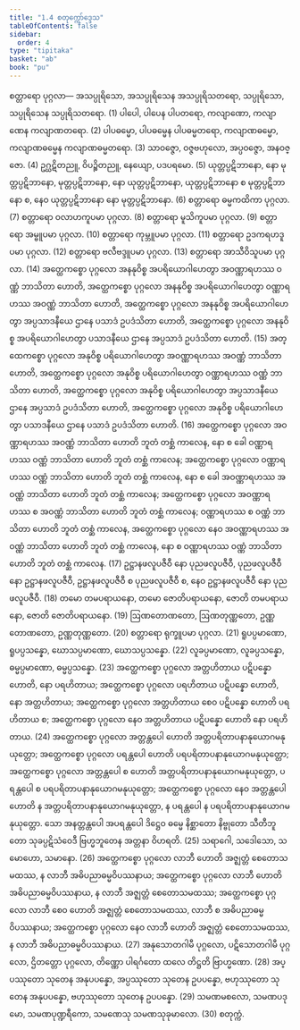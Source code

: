 ```yaml
---
title: "1.4 စတုက္ကော်ဒ္ဒေသ"
tableOfContents: false
sidebar:
  order: 4
type: "tipitaka"
basket: "ab"
book: "pu"
---
```



<DynamicBreadcrumb />

<Division number="10" book="pu" e="ch" v="31" p="107">

<Paragraph number="111" book="pu">
<Emphasis>စတ္တာရော ပုဂ္ဂလာ—</Emphasis>
</Paragraph>

<Paragraph number="112" book="pu">
အသပ္ပုရိသော, အသပ္ပုရိသေန အသပ္ပုရိသတရော, သပ္ပုရိသော, သပ္ပုရိသေန သပ္ပုရိသတရော. (1)
</Paragraph>

<Paragraph number="113" book="pu">
ပါပေါ, ပါပေန ပါပတရော, ကလျာဏော, ကလျာဏေန ကလျာဏတရော. (2)
</Paragraph>

<Paragraph number="114" book="pu">
ပါပဓမ္မော, ပါပဓမ္မေန ပါပဓမ္မတရော, ကလျာဏဓမ္မော, ကလျာဏဓမ္မေန ကလျာဏဓမ္မတရော. (3)
</Paragraph>

<Paragraph number="115" book="pu">
သာဝဇ္ဇော, ဝဇ္ဇဗဟုလော, အပ္ပဝဇ္ဇော, အနဝဇ္ဇော. (4)
</Paragraph>

<Paragraph number="116" book="pu">
ဥဂ္ဃဋိတညူ, ဝိပဉ္စိတညူ, နေယျော, ပဒပရမော. (5)
</Paragraph>

<Paragraph number="117" book="pu">
ယုတ္တပ္ပဋိဘာနော, နော မုတ္တပ္ပဋိဘာနော, မုတ္တပ္ပဋိဘာနော, နော ယုတ္တပ္ပဋိဘာနော, ယုတ္တပ္ပဋိဘာနော စ မုတ္တပ္ပဋိဘာနော စ, နေဝ ယုတ္တပ္ပဋိဘာနော နော မုတ္တပ္ပဋိဘာနော. (6)
</Paragraph>

<Paragraph number="118" book="pu">
စတ္တာရော ဓမ္မကထိကာ ပုဂ္ဂလာ. (7)
</Paragraph>

<Paragraph number="119" book="pu">
စတ္တာရော ဝလာဟကူပမာ ပုဂ္ဂလာ. (8)
</Paragraph>

<Paragraph number="120" book="pu">
စတ္တာရော မူသိကူပမာ ပုဂ္ဂလာ. (9)
</Paragraph>

<Paragraph number="121" book="pu">
စတ္တာရော အမ္ဗူပမာ ပုဂ္ဂလာ. (10)
</Paragraph>

<Paragraph number="122" book="pu">
စတ္တာရော ကုမ္ဘူပမာ ပုဂ္ဂလာ. (11)
</Paragraph>

<Paragraph number="123" book="pu">
စတ္တာရော ဥဒကရဟဒူပမာ ပုဂ္ဂလာ. (12)
</Paragraph>

<Paragraph number="124" book="pu">
စတ္တာရော ဗလီဗဒ္ဒူပမာ ပုဂ္ဂလာ. (13)
</Paragraph>

<Paragraph number="125" book="pu">
စတ္တာရော အာသီဝိသူပမာ ပုဂ္ဂလာ. (14)
</Paragraph>

<Paragraph number="126" book="pu">
အတ္ထေကစ္စော ပုဂ္ဂလော အနနုဝိစ္စ အပရိယောဂါဟေတွာ အဝဏ္ဏာရဟဿ ဝဏ္ဏံ ဘာသိတာ ဟောတိ, အတ္ထေကစ္စော ပုဂ္ဂလော အနနုဝိစ္စ အပရိယောဂါဟေတွာ ဝဏ္ဏာရဟဿ အဝဏ္ဏံ ဘာသိတာ ဟောတိ, အတ္ထေကစ္စော ပုဂ္ဂလော အနနုဝိစ္စ အပရိယောဂါဟေတွာ အပ္ပသာဒနီယေ ဌာနေ ပသာဒံ ဥပဒံသိတာ ဟောတိ, အတ္ထေကစ္စော ပုဂ္ဂလော အနနုဝိစ္စ အပရိယောဂါဟေတွာ ပသာဒနီယေ ဌာနေ အပ္ပသာဒံ ဥပဒံသိတာ ဟောတိ. (15)
</Paragraph>

<Paragraph number="127" book="pu">
အတ္ထေကစ္စော ပုဂ္ဂလော အနုဝိစ္စ ပရိယောဂါဟေတွာ အဝဏ္ဏာရဟဿ အဝဏ္ဏံ ဘာသိတာ ဟောတိ, အတ္ထေကစ္စော ပုဂ္ဂလော အနုဝိစ္စ ပရိယောဂါဟေတွာ ဝဏ္ဏာရဟဿ ဝဏ္ဏံ ဘာသိတာ ဟောတိ, အတ္ထေကစ္စော ပုဂ္ဂလော အနုဝိစ္စ ပရိယောဂါဟေတွာ အပ္ပသာဒနီယေ ဌာနေ အပ္ပသာဒံ ဥပဒံသိတာ ဟောတိ, အတ္ထေကစ္စော ပုဂ္ဂလော အနုဝိစ္စ ပရိယောဂါဟေတွာ ပသာဒနီယေ ဌာနေ ပသာဒံ ဥပဒံသိတာ ဟောတိ. (16)
</Paragraph>

<Paragraph number="128" book="pu">
အတ္ထေကစ္စော ပုဂ္ဂလော အဝဏ္ဏာရဟဿ အဝဏ္ဏံ ဘာသိတာ ဟောတိ ဘူတံ တစ္ဆံ ကာလေန, နော စ ခေါ ဝဏ္ဏာရဟဿ ဝဏ္ဏံ ဘာသိတာ ဟောတိ ဘူတံ တစ္ဆံ ကာလေန; အတ္ထေကစ္စော ပုဂ္ဂလော ဝဏ္ဏာရဟဿ ဝဏ္ဏံ ဘာသိတာ ဟောတိ ဘူတံ တစ္ဆံ ကာလေန, နော စ ခေါ အဝဏ္ဏာရဟဿ အဝဏ္ဏံ ဘာသိတာ ဟောတိ ဘူတံ တစ္ဆံ ကာလေန; အတ္ထေကစ္စော ပုဂ္ဂလော အဝဏ္ဏာရဟဿ စ အဝဏ္ဏံ ဘာသိတာ ဟောတိ ဘူတံ တစ္ဆံ ကာလေန; ဝဏ္ဏာရဟဿ စ ဝဏ္ဏံ ဘာသိတာ ဟောတိ ဘူတံ တစ္ဆံ ကာလေန, အတ္ထေကစ္စော ပုဂ္ဂလော နေဝ အဝဏ္ဏာရဟဿ အဝဏ္ဏံ ဘာသိတာ ဟောတိ ဘူတံ တစ္ဆံ ကာလေန, နော စ ဝဏ္ဏာရဟဿ ဝဏ္ဏံ ဘာသိတာ ဟောတိ ဘူတံ တစ္ဆံ ကာလေန. (17)
</Paragraph>

<Paragraph number="129" book="pu">
ဥဋ္ဌာနဖလူပဇီဝီ နော ပုညဖလူပဇီဝီ, ပုညဖလူပဇီဝီ နော ဥဋ္ဌာနဖလူပဇီဝီ, ဥဋ္ဌာနဖလူပဇီဝီ စ ပုညဖလူပဇီဝီ စ, နေဝ ဥဋ္ဌာနဖလူပဇီဝီ နော ပုညဖလူပဇီဝီ. (18)
</Paragraph>

<Paragraph number="130" book="pu">
တမော တမပရာယနော, တမော ဇောတိပရာယနော, ဇောတိ တမပရာယနော, ဇောတိ ဇောတိပရာယနော. (19)
</Paragraph>

<Paragraph number="131" book="pu">
ဩဏတောဏတော, ဩဏတုဏ္ဏတော, ဥဏ္ဏတောဏတော, ဥဏ္ဏတုဏ္ဏတော. (20)
</Paragraph>

<Paragraph number="132" book="pu">
စတ္တာရော ရုက္ခူပမာ ပုဂ္ဂလာ. (21)
</Paragraph>

<Paragraph number="133" book="pu">
ရူပပ္ပမာဏော, ရူပပ္ပသန္နော, ဃောသပ္ပမာဏော, ဃောသပ္ပသန္နော. (22)
</Paragraph>

<Paragraph number="134" book="pu">
လူခပ္ပမာဏော, လူခပ္ပသန္နော, ဓမ္မပ္ပမာဏော, ဓမ္မပ္ပသန္နော. (23)
</Paragraph>

<Paragraph number="135" book="pu">
အတ္ထေကစ္စော ပုဂ္ဂလော အတ္တဟိတာယ ပဋိပန္နော ဟောတိ, နော ပရဟိတာယ; အတ္ထေကစ္စော ပုဂ္ဂလော ပရဟိတာယ ပဋိပန္နော ဟောတိ, နော အတ္တဟိတာယ; အတ္ထေကစ္စော ပုဂ္ဂလော အတ္တဟိတာယ စေဝ ပဋိပန္နော ဟောတိ ပရဟိတာယ စ; အတ္ထေကစ္စော ပုဂ္ဂလော နေဝ အတ္တဟိတာယ ပဋိပန္နော ဟောတိ နော ပရဟိတာယ. (24)
</Paragraph>

<Paragraph number="136" book="pu">
အတ္ထေကစ္စော ပုဂ္ဂလော အတ္တန္တပေါ ဟောတိ အတ္တပရိတာပနာနုယောဂမနုယုတ္တော; အတ္ထေကစ္စော ပုဂ္ဂလော ပရန္တပေါ ဟောတိ ပရပရိတာပနာနုယောဂမနုယုတ္တော; အတ္ထေကစ္စော ပုဂ္ဂလော အတ္တန္တပေါ စ ဟောတိ အတ္တပရိတာပနာနုယောဂမနုယုတ္တော, ပရန္တပေါ စ ပရပရိတာပနာနုယောဂမနုယုတ္တော; အတ္ထေကစ္စော ပုဂ္ဂလော နေဝ အတ္တန္တပေါ ဟောတိ န အတ္တပရိတာပနာနုယောဂမနုယုတ္တော, န ပရန္တပေါ န ပရပရိတာပနာနုယောဂမနုယုတ္တော. သော အနတ္တန္တပေါ အပရန္တပေါ ဒိဋ္ဌေဝ ဓမ္မေ နိစ္ဆာတော နိဗ္ဗုတော သီတီဘူတော သုခပ္ပဋိသံဝေဒီ ဗြဟ္မဘူတေန အတ္တနာ ဝိဟရတိ. (25)
</Paragraph>

<Paragraph number="137" book="pu">
သရာဂေါ, သဒေါသော, သမောဟော, သမာနော. (26)
</Paragraph>

<Paragraph number="138" book="pu">
အတ္ထေကစ္စော ပုဂ္ဂလော လာဘီ ဟောတိ အဇ္ဈတ္တံ စေတောသမထဿ, န လာဘီ အဓိပညာဓမ္မဝိပဿနာယ; အတ္ထေကစ္စော ပုဂ္ဂလော လာဘီ ဟောတိ အဓိပညာဓမ္မဝိပဿနာယ, န လာဘီ အဇ္ဈတ္တံ စေတောသမထဿ; အတ္ထေကစ္စော ပုဂ္ဂလော လာဘီ စေဝ ဟောတိ အဇ္ဈတ္တံ စေတောသမထဿ, လာဘီ စ အဓိပညာဓမ္မဝိပဿနာယ; အတ္ထေကစ္စော ပုဂ္ဂလော နေဝ လာဘီ ဟောတိ အဇ္ဈတ္တံ စေတောသမထဿ, န လာဘီ အဓိပညာဓမ္မဝိပဿနာယ. (27)
</Paragraph>

<Paragraph number="139" book="pu">
အနုသောတဂါမီ ပုဂ္ဂလော, ပဋိသောတဂါမီ ပုဂ္ဂလော, ဌိတတ္တော ပုဂ္ဂလော, တိဏ္ဏော ပါရင်္ဂတော ထလေ တိဋ္ဌတိ ဗြာဟ္မဏော. (28)
</Paragraph>

<Paragraph number="140" book="pu">
အပ္ပဿုတော သုတေန အနုပပန္နော, အပ္ပဿုတော သုတေန ဥပပန္နော, ဗဟုဿုတော သုတေန အနုပပန္နော, ဗဟုဿုတော သုတေန ဥပပန္နော. (29)
</Paragraph>

<Paragraph number="141" book="pu">
သမဏမစလော, သမဏပဒုမော, သမဏပုဏ္ဍရီကော, သမဏေသု သမဏသုခုမာလော. (30)

</Paragraph>
</Division>

<Paragraph number="142" type="center" book="pu">
စတုက္ကံ.
</Paragraph>